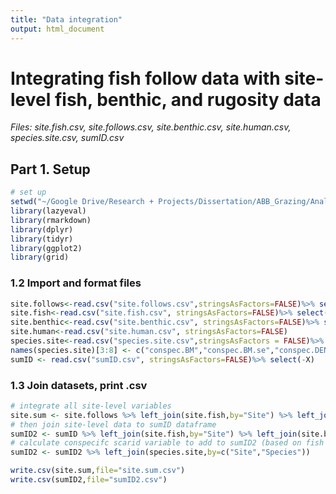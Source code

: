 ```yaml
---
title: "Data integration"
output: html_document
---
```

# Integrating fish follow data with site-level fish, benthic, and rugosity data 
*Files: site.fish.csv, site.follows.csv, site.benthic.csv, site.human.csv, species.site.csv, sumID.csv*

## Part 1. Setup

```r
# set up
setwd("~/Google Drive/Research + Projects/Dissertation/ABB_Grazing/Analysis")
library(lazyeval)
library(rmarkdown)
library(dplyr)
library(tidyr)
library(ggplot2)
library(grid)
```
### 1.2 Import and format files
```r
site.follows<-read.csv("site.follows.csv",stringsAsFactors=FALSE)%>% select(-X)
site.fish<-read.csv("site.fish.csv", stringsAsFactors=FALSE)%>% select(-X)
site.benthic<-read.csv("site.benthic.csv", stringsAsFactors=FALSE)%>% select(-X)
site.human<-read.csv("site.human.csv", stringsAsFactors=FALSE)
species.site<-read.csv("species.site.csv",stringsAsFactors = FALSE)%>% filter(Species=="Sparisoma viride" | Species=="Scarus vetula" | Species=="Sparisoma aurofrenatum") %>% select(-X,-Family,-n,-L.n)
names(species.site)[3:8] <- c("conspec.BM","conspec.BM.se","conspec.DEN","conspec.DEN.se","conspec.L","conspec.L.se")
sumID <- read.csv("sumID.csv", stringsAsFactors=FALSE)%>% select(-X)
```
### 1.3 Join datasets, print .csv
```r
# integrate all site-level variables
site.sum <- site.follows %>% left_join(site.fish,by="Site") %>% left_join(site.benthic,by="Site") %>% left_join(site.human,by="Site") 
# then join site-level data to sumID dataframe
sumID2 <- sumID %>% left_join(site.fish,by="Site") %>% left_join(site.benthic,by="Site") %>% left_join(site.human,by="Site")
# calculate conspecifc scarid variable to add to sumID2 (based on fish site/species)
sumID2 <- sumID2 %>% left_join(species.site,by=c("Site","Species"))

write.csv(site.sum,file="site.sum.csv")
write.csv(sumID2,file="sumID2.csv")
```

